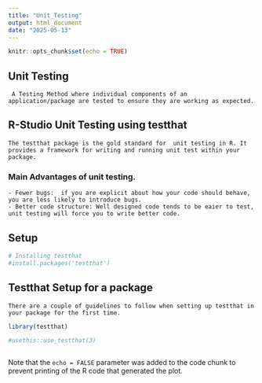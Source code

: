```yaml
---
title: "Unit_Testing"
output: html_document
date: "2025-05-13"
---
```


```r
knitr::opts_chunk$set(echo = TRUE)
```

## Unit Testing 

```
 A Testing Method where individual components of an application/package are tested to ensure they are working as expected.

```

## R-Studio Unit Testing using testthat

``` The testthat package is the gold standard for  unit testing in R. It provides a framework for writing and running unit test within your package.
```

### Main Advantages of unit testing.

```
- Fewer bugs:  if you are explicit about how your code should behave, you are less likely to introduce bugs.
- Better code structure: Well designed code tends to be eaier to test, unit testing will force you to write better code.
```


## Setup

```r
# Installing testthat
#install.packages('testthat')

```

## Testthat Setup for a package

```
There are a couple of guidelines to follow when setting up testthat in your package for the first time. 
```

```r
library(testthat)

#usethis::use_testthat(3)



```

Note that the `echo = FALSE` parameter was added to the code chunk to prevent printing of the R code that generated the plot.
